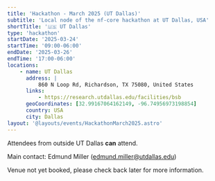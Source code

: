 ```yaml
---
title: 'Hackathon - March 2025 (UT Dallas)'
subtitle: 'Local node of the nf-core hackathon at UT Dallas, USA'
shortTitle: '🇺🇸 UT Dallas'
type: 'hackathon'
startDate: '2025-03-24'
startTime: '09:00-06:00'
endDate: '2025-03-26'
endTime: '17:00-06:00'
locations:
    - name: UT Dallas
      address: |
          860 N Loop Rd, Richardson, TX 75080, United States
      links:
          - https://research.utdallas.edu/facilities/bsb
      geoCoordinates: [32.99167064162149, -96.74956973198854]
      country: USA
      city: Dallas
layout: '@layouts/events/HackathonMarch2025.astro'
---
```


Attendees from outside UT Dallas **can** attend.

Main contact: Edmund Miller ([edmund.miller@utdallas.edu](mailto:edmund.miller@utdallas.edu))

Venue not yet booked, please check back later for more information.
